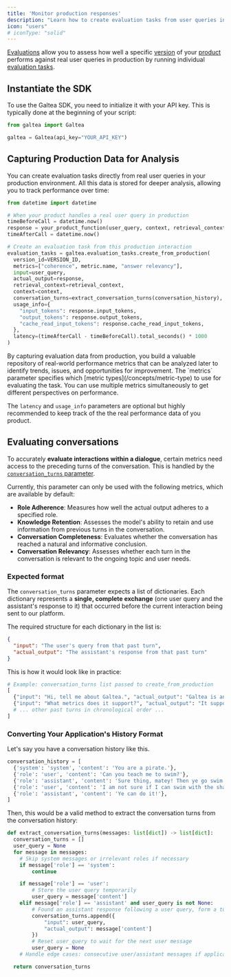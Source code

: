 ```yaml
---
title: 'Monitor production responses'
description: "Learn how to create evaluation tasks from user queries in production for deeper analysis"
icon: "users"
# iconType: "solid"
---
```


[Evaluations](/concepts/product/evaluation) allow you to assess how well a specific [version](/concepts/product/version) of your [product](/concepts/product) performs against real user queries in production by running individual [evaluation tasks](/concepts/product/evaluation/task).

## Instantiate the SDK

To use the Galtea SDK, you need to initialize it with your API key. This is typically done at the beginning of your script:

  ```python
  from galtea import Galtea

  galtea = Galtea(api_key="YOUR_API_KEY")
  ```

## Capturing Production Data for Analysis

You can create evaluation tasks directly from real user queries in your production environment. All this data is stored for deeper analysis, allowing you to track performance over time:

```python
from datetime import datetime

# When your product handles a real user query in production
timeBeforeCall = datetime.now()
response = your_product_function(user_query, context, retrieval_context)
timeAfterCall = datetime.now()

# Create an evaluation task from this production interaction
evaluation_tasks = galtea.evaluation_tasks.create_from_production(
  version_id=VERSION_ID,
  metrics=["coherence", metric.name, "answer relevancy"],
  input=user_query,
  actual_output=response,
  retrieval_context=retrieval_context,
  context=context,
  conversation_turns=extract_conversation_turns(conversation_history),
  usage_info={
    "input_tokens": response.input_tokens,
    "output_tokens": response.output_tokens,
    "cache_read_input_tokens": response.cache_read_input_tokens,
  },
  latency=(timeAfterCall - timeBeforeCall).total_seconds() * 1000
)
```

<Info>
  By capturing evaluation data from production, you build a valuable repository of real-world performance metrics that can be analyzed later to identify trends, issues, and opportunities for improvement.
</Info>
<Note>
  The `metrics` parameter specifies which [metric types](/concepts/metric-type) to use for evaluating the task. You can use multiple metrics simultaneously to get different perspectives on performance.
  
  The `latency` and `usage_info` parameters are optional but highly recommended to keep track of the the real performance data of you product. 
</Note>

## Evaluating conversations

To accurately **evaluate interactions within a dialogue**, certain metrics need access to the preceding turns of the conversation. This is handled by the [ `conversation_turns` parameter](/sdk/api/evaluation-task/service#param-conversation-turns-1).

Currently, this parameter can only be used with the following metrics, which are available by default:
  - **Role Adherence**: Measures how well the actual output adheres to a specified role.
  - **Knowledge Retention**: Assesses the model's ability to retain and use information from previous turns in the conversation.
  - **Conversation Completeness**: Evaluates whether the conversation has reached a natural and informative conclusion.
  - **Conversation Relevancy**: Assesses whether each turn in the conversation is relevant to the ongoing topic and user needs.


### Expected format

The `conversation_turns` parameter expects a list of dictionaries. Each dictionary represents a **single, complete exchange** (one user query and the assistant's response to it) that occurred before the current interaction being sent to our platform.

The required structure for each dictionary in the list is:
```json
{
  "input": "The user's query from that past turn",
  "actual_output": "The assistant's response from that past turn"
}
```

This is how it would look like in practice:
```python
# Example: conversation_turns list passed to create_from_production
[
  {"input": "Hi, tell me about Galtea.", "actual_output": "Galtea is an AI evaluation platform."},
  {"input": "What metrics does it support?", "actual_output": "It supports accuracy, relevance, safety metrics, and more."},
  # ... other past turns in chronological order ...
]
```

### Converting Your Application's History Format

Let's say you have a conversation history like this.

```python
conversation_history = [
  {'system': 'system', 'content': 'You are a pirate.'},
  {'role': 'user', 'content': 'Can you teach me to swim?'},
  {'role': 'assistant', 'content': 'Sure thing, matey! Then ye go swim with the shark.'},
  {'role': 'user', 'content': 'I am not sure if I can swim with the shark.'},
  {'role': 'assistant', 'content': 'Ye can do it!'},
]
```
Then, this would be a valid method to extract the conversation turns from the conversation history:
```python
def extract_conversation_turns(messages: list[dict]) -> list[dict]:
  conversation_turns = []
  user_query = None
  for message in messages:
    # Skip system messages or irrelevant roles if necessary
    if message['role'] == 'system':
        continue

    if message['role'] == 'user':
        # Store the user query temporarily
        user_query = message['content']
    elif message['role'] == 'assistant' and user_query is not None:
        # Found an assistant response following a user query, form a turn
        conversation_turns.append({
            "input": user_query,
            "actual_output": message['content']
        })
        # Reset user_query to wait for the next user message
        user_query = None
    # Handle edge cases: consecutive user/assistant messages if applicable

  return conversation_turns
```